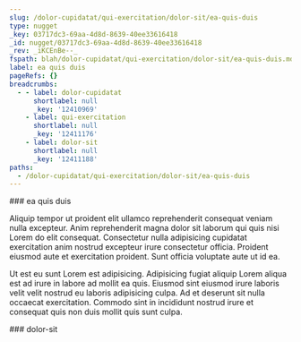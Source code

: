 ```yaml
---
slug: /dolor-cupidatat/qui-exercitation/dolor-sit/ea-quis-duis
type: nugget
_key: 03717dc3-69aa-4d8d-8639-40ee33616418
_id: nugget/03717dc3-69aa-4d8d-8639-40ee33616418
_rev: _iKCEnBe--_
fspath: blah/dolor-cupidatat/qui-exercitation/dolor-sit/ea-quis-duis.md
label: ea quis duis
pageRefs: {}
breadcrumbs:
  - - label: dolor-cupidatat
      shortlabel: null
      _key: '12410969'
    - label: qui-exercitation
      shortlabel: null
      _key: '12411176'
    - label: dolor-sit
      shortlabel: null
      _key: '12411188'
paths:
  - /dolor-cupidatat/qui-exercitation/dolor-sit/ea-quis-duis
---
```


<NuggetArea>
<Nugget slug="/dolor-cupidatat/qui-exercitation/dolor-sit/ea-quis-duis" type="nugget" _key="03717dc3-69aa-4d8d-8639-40ee33616418" _id="nugget/03717dc3-69aa-4d8d-8639-40ee33616418" _rev="_iKCEnBe--_" fspath="blah/dolor-cupidatat/qui-exercitation/dolor-sit/ea-quis-duis.md" label="ea quis duis" paths="/dolor-cupidatat/qui-exercitation/dolor-sit/ea-quis-duis">
<NuggetBody>
### ea quis duis

Aliquip tempor ut proident elit ullamco reprehenderit consequat veniam nulla excepteur. Anim reprehenderit magna dolor sit laborum qui quis nisi Lorem do elit consequat. Consectetur nulla adipisicing cupidatat exercitation anim nostrud excepteur irure consectetur officia. Proident eiusmod aute et exercitation proident. Sunt officia voluptate aute ut id ea.

Ut est eu sunt Lorem est adipisicing. Adipisicing fugiat aliquip Lorem aliqua est ad irure in labore ad mollit ea quis. Eiusmod sint eiusmod irure laboris velit velit nostrud eu laboris adipisicing culpa. Ad et deserunt sit nulla occaecat exercitation. Commodo sint in incididunt nostrud irure et consequat quis non duis mollit quis sunt culpa.

</NuggetBody>
<Breadcrumbs>
<Crumbs>
<Crumb _key="12410969" label="dolor-cupidatat" /><Crumb _key="12411176" label="qui-exercitation" /><Crumb _key="12411188" label="dolor-sit" />
</Crumbs>
</Breadcrumbs>
</Nugget>

<NuggetsInbound>
</NuggetsInbound>
<NuggetsOutbound>
</NuggetsOutbound>
</NuggetArea>
<PassagesInbound>
<Passage direction="inbound" type="passage" _key="12411188" _id="passage/12411188" _rev="_iKCEnBa--B" label="dolor-sit" passage="dolor-sit" fspath="blah/dolor-cupidatat/qui-exercitation/dolor-sit" paths="/dolor-cupidatat/qui-exercitation/dolor-sit" slug="/dolor-cupidatat/qui-exercitation/dolor-sit">
<NuggetBody>
### dolor-sit

</NuggetBody>
<Breadcrumbs>
<Crumbs>
<Crumb _key="12410969" label="dolor-cupidatat" /><Crumb _key="12411176" label="qui-exercitation" />
</Crumbs>
</Breadcrumbs>
</Passage>

</PassagesInbound>
<PassagesOutbound>
</PassagesOutbound>